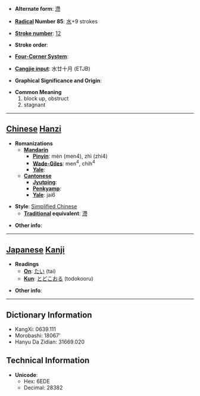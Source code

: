 * '''Alternate form''': [[滯]]

* '''[[Wiktionary:Chinese radical index| Radical]] Number 85''': [[Wiktionary:Chinese radical index 水|水]]+9 strokes

* '''[[Wiktionary:Chinese total strokes index|Stroke number]]''': [[Wiktionary:Chinese total strokes index 12|12]]

* '''Stroke order''': 

* '''[[Wiktionary:Chinese four corner index|Four-Corner System]]''': 

* '''[[Wiktionary:Chinese Cangjie index|Cangjie input]]''': 水廿十月 (ETJB)

* '''Graphical Significance and Origin''': 

* '''Common Meaning'''
*#block up, obstruct
*# stagnant


----

== [[Chinese]] [[Hanzi]] ==

* '''Romanizations'''
** '''[[Mandarin]]'''
*** '''[[Pinyin]]''': mèn (men4), zhì (zhi4)
*** '''[[Wade-Giles]]''': men<sup>4</sup>, chih<sup>4</sup>
*** '''[[Yale]]''': 
** '''[[Cantonese]]'''
*** '''[[Jyutping]]''':
*** '''[[Penkyamp]]''': 
*** '''[[Yale]]''': jai6

* '''Style''': [[Simplified Chinese]] 
** '''[[Traditional Chinese|Traditional]] equivalent''': [[滯]]

* '''Other info''': 

----

== [[Japanese]] [[Kanji]] ==

* '''Readings'''
** '''[[On]]''': [[たい]] (tai)
** '''[[Kun]]''': [[とどこおる]] (todokooru)

* '''Other info''':  

----

== Dictionary Information ==

* KangXi: 0639.111
* Morobashi: 18067'
* Hanyu Da Zidian: 31669.020

== Technical Information ==

* '''Unicode''':
** Hex: 6EDE
** Decimal: 28382
